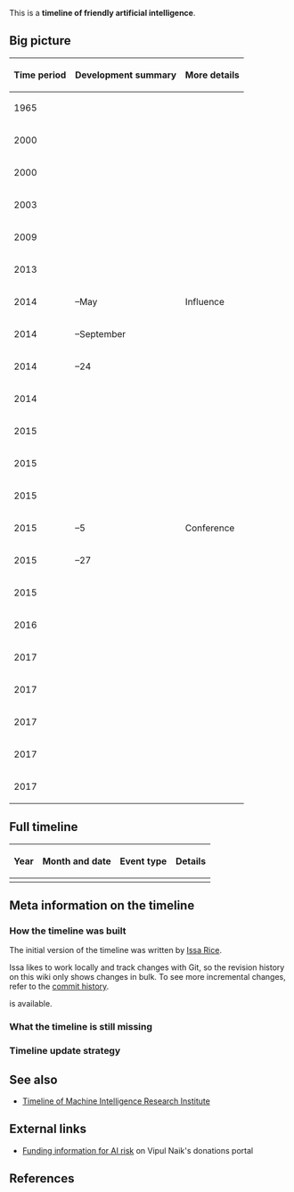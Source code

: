 This is a '''timeline of friendly artificial intelligence'''.

==Big picture==

{| class="wikitable"
! Time period !! Development summary !! More details
|-
| 1965 || || || {{w|I. J. Good}} [[w:Existential risk from artificial general intelligence#History|originates]] the concept of intelligence explosion in "Speculations Concerning the First Ultraintelligent Machine".
|-
| 2000 || {{dts|April}} || || {{w|Bill Joy}}'s article "{{w|Why The Future Doesn't Need Us}}" is published in ''[[w:Wired (magazine)|Wired]]''.
|-
| 2000 || {{dts|July 27}} || || [[wikipedia:Machine Intelligence Research Institute|Machine Intelligence Research Institute]] is founded as the Singularity Institute for Artificial Intelligence by Brian Atkins, Sabine Atkins (then Sabine Stoeckel) and Eliezer Yudkowsky. The organization's mission ("organization's primary exempt purpose" on Form 990) at the time is "Create a Friendly, self-improving Artificial Intelligence"; this mission would be in use during 2000–2006 and would change in 2007.<ref>{{cite web |url=https://intelligence.org/files/2000-SIAI990.pdf |title=Form 990-EZ 2000 |accessdate=June 1, 2017 |quote=Organization was incorporated in July 2000 and does not have a financial history for years 1996-1999.}}</ref>{{rp|3}}<ref>{{cite web |url=https://web.archive.org/web/20060704101132/http://www.singinst.org:80/about.html |title=About the Singularity Institute for Artificial Intelligence |accessdate=July 1, 2017 |quote=The Singularity Institute for Artificial Intelligence, Inc. (SIAI) was incorporated on July 27th, 2000 by Brian Atkins, Sabine Atkins (then Sabine Stoeckel) and Eliezer Yudkowsky. The Singularity Institute is a nonprofit corporation governed by the Georgia Nonprofit Corporation Code, and is federally tax-exempt as a 501(c)(3) public charity. At this time, the Singularity Institute is funded solely by individual donors.}}</ref>
|-
| 2003 || || || Nick Bostrom's paper "Ethical Issues in Advanced Artificial Intelligence" is published. The paper introduces the paperclip maximizer thought experiment.<ref>{{cite web |url=http://www.nickbostrom.com/ethics/ai.html |title=Ethical Issues In Advanced Artificial Intelligence |accessdate=July 25, 2017}}</ref>
|-
| 2009 || {{dts|December 11}} || || The third edition of ''[[wikipedia:Artificial Intelligence: A Modern Approach|Artificial Intelligence: A Modern Approach]]'' by [[wikipedia:Stuart J. Russell|Stuart J. Russell]] and [[wikipedia:Peter Norvig|Peter Norvig]] is published. In this edition, for the first time, Friendly AI is mentioned and Eliezer Yudkowsky is cited.
|-
| 2013 || {{dts|October 1}} || || [[w:Our Final Invention|Our Final Invention: Artificial Intelligence and the End of the Human Era]] by {{w|James Barrat}} is published. The book discusses risks from human-level of superhuman artificial intelligence.
|-
| 2014 || {{dts|March}}–May || Influence || [[wikipedia:Future of Life Institute|Future of Life Institute]] (FLI) is founded.<ref>{{cite web |url=http://lesswrong.com/lw/kcm/new_organization_future_of_life_institute_fli/ |title=New organization - Future of Life Institute (FLI) |author=Victoria Krakovna |accessdate=July 6, 2017 |publisher=[[wikipedia:LessWrong|LessWrong]] |quote=As of May 2014, there is an existential risk research and outreach organization based in the Boston area. The Future of Life Institute (FLI), spearheaded by Max Tegmark, was co-founded by Jaan Tallinn, Meia Chita-Tegmark, Anthony Aguirre and myself.}}</ref>
|-
| 2014 || {{dts|July}}–September || || [[wikipedia:Nick Bostrom|Nick Bostrom]]'s book ''[[wikipedia:Superintelligence: Paths, Dangers, Strategies|Superintelligence: Paths, Dangers, Strategies]]'' is published.
|-
| 2014 || {{dts|October 22}}–24 || || During an interview at the AeroAstro Centennial Symposium, Elon Musk calls artificial intelligence humanity's "biggest existential threat".<ref>{{cite web |url=https://www.theguardian.com/technology/2014/oct/27/elon-musk-artificial-intelligence-ai-biggest-existential-threat |author=Samuel Gibbs |date=October 27, 2014 |title=Elon Musk: artificial intelligence is our biggest existential threat |publisher=[[wikipedia:The Guardian|The Guardian]] |accessdate=July 25, 2017}}</ref><ref>{{cite web |url=http://webcast.amps.ms.mit.edu/fall2014/AeroAstro/index-Fri-PM.html |title=AeroAstro Centennial Webcast |accessdate=July 25, 2017 |quote=The high point of the MIT Aeronautics and Astronautics Department's 2014 Centennial celebration is the October 22-24 Centennial Symposium}}</ref>
|-
| 2014 || {{dts|December 2}} || || In an interview with BBC, Stephen Hawking states that advanced artificial intelligence could end the human race.<ref>{{cite web |url=http://www.bbc.com/news/technology-30290540 |title=Stephen Hawking warns artificial intelligence could end mankind |publisher=BBC News |date=December 2, 2014 |accessdate=July 25, 2017}}</ref>
|-
| 2015 || || || Daniel Dewey joins the Open Philanthropy Project.<ref>{{cite web |url=http://www.openphilanthropy.org/about/team/daniel-dewey |title=Daniel Dewey |publisher=Open Philanthropy Project |accessdate=July 25, 2017}}</ref> He begins as or would become Open Phil's program officer for potential risks from advanced artificial intelligence.
|-
| 2015 || {{dts|January}} || || The {{w|Open Letter on Artificial Intelligence}}, titled "Research Priorities for Robust and Beneficial Artificial Intelligence: an Open Letter", is published.
|-
| 2015 || {{dts|January 28}} || || During an "ask me anything" (AMA) session on reddit, Bill Gates states his concern about artificial superintelligence.<ref>{{cite web |url=https://www.reddit.com/r/IAmA/comments/2tzjp7/hi_reddit_im_bill_gates_and_im_back_for_my_third/co3r3g8/ |publisher=reddit |title=Hi Reddit, I'm Bill Gates and I'm back for my third AMA. Ask me anything. &bull; r/IAmA |accessdate=July 25, 2017}}</ref><ref>{{cite web |url=https://www.theguardian.com/technology/2015/jan/29/artificial-intelligence-strong-concern-bill-gates |author=Stuart Dredge |date=January 29, 2015 |title=Artificial intelligence will become strong enough to be a concern, says Bill Gates |publisher=[[wikipedia:The Guardian|The Guardian]] |accessdate=July 25, 2017}}</ref>
|-
| 2015 || {{dts|January 2}}–5 || Conference || ''The Future of AI: Opportunities and Challenges'', an AI safety conference, takes place in Puerto Rico. The conference is organized by the Future of Life Institute.<ref>{{cite web |url=https://futureoflife.org/2015/10/12/ai-safety-conference-in-puerto-rico/ |title=AI safety conference in Puerto Rico |publisher=Future of Life Institute |date=October 12, 2015 |accessdate=July 13, 2017}}</ref> Nate Soares of the Machine Intelligence Research Institute would later call this the "turning point" of when top academics begin to focus on AI risk.<ref>{{cite web |url=https://intelligence.org/2015/07/16/an-astounding-year/ |title=An Astounding Year |publisher=Machine Intelligence Research Institute |author=Nate Soares |date=July 16, 2015 |accessdate=July 13, 2017}}</ref>
|-
| 2015 || {{dts|January 22}}–27 || || Tim Urban publishes on {{w|Wait But Why}} a two-part series of blog posts about superhuman AI.<ref>{{cite web |url=https://waitbutwhy.com/2015/01/artificial-intelligence-revolution-1.html |title=The Artificial Intelligence Revolution: Part 1 |publisher=Wait But Why |date=January 22, 2017 |accessdate=July 25, 2017}}</ref><ref>{{cite web |url=https://waitbutwhy.com/2015/01/artificial-intelligence-revolution-2.html |title=The Artificial Intelligence Revolution: Part 2 |publisher=Wait But Why |date=January 27, 2015 |accessdate=July 25, 2017}}</ref>
|-
| 2015 || {{dts|October}} || || The Open Philanthropy Project first publishes its page on AI timelines.<ref>{{cite web |url=http://www.openphilanthropy.org/focus/global-catastrophic-risks/potential-risks-advanced-artificial-intelligence/ai-timelines |title=What Do We Know about AI Timelines? |publisher=Open Philanthropy Project |accessdate=July 25, 2017}}</ref>
|-
| 2016 || {{dts|April 7}} || || 80,000 Hours releases a new "problem profile" for risks from artificial intelligence, titled "Risks posed by artificial intelligence".<ref>{{cite web |url=https://80000hours.org/2016/04/why-and-how-to-use-your-career-to-make-artificial-intelligence-safe/ |title=How and why to use your career to make artificial intelligence safer |publisher=80,000 Hours |date=April 7, 2016 |accessdate=July 25, 2017}}</ref><ref>{{cite web |url=https://web.archive.org/web/20160627024909/https://80000hours.org/problem-profiles/artificial-intelligence-risk/ |title=Risks posed by artificial intelligence |publisher=80,000 Hours}}</ref>
|-
| 2017 || {{dts|April}} || || The Berkeley Existential Risk Initiative launches around this time to assist researchers working at institutions working to mitigate existential risk, including AI risk.
|-
| 2017 || {{dts|April 6}} || || 80,000 Hours publishes an article about the pros and cons of working on AI safety, titled "Positively shaping the development of artificial intelligence".<ref>{{cite web |url=https://80000hours.org/problem-profiles/positively-shaping-artificial-intelligence/ |title=Positively shaping the development of artificial intelligence |publisher=80,000 Hours |accessdate=July 25, 2017}}</ref><ref>{{cite web |url=https://www.facebook.com/80000Hours/posts/1341451772603224 |title=Completely new article on the pros/cons of working on AI safety, and how to actually go about it |date=April 6, 2017}}</ref>
|-
| 2017 || {{dts|June 14}} || || 80,000 Hours publishes a guide to working in AI policy and strategy, written by Miles Brundage.<ref>{{cite web |url=https://www.facebook.com/80000Hours/posts/1416435978438136 |title=New in-depth guide to AI policy and strategy careers, written with Miles Brundage, a researcher at the University of Oxford’s Future of Humanity Institute |date=June 14 |publisher=80,000 Hours}}</ref>
|-
| 2017 || {{dts|June 21}} || || "Concrete Problems in AI Safety" is submitted to the {{w|arXiv}}.<ref>{{cite web |url=https://arxiv.org/abs/1606.06565 |title=[1606.06565] Concrete Problems in AI Safety |date=June 21, 2016 |accessdate=July 25, 2017}}</ref>
|-
| 2017 || {{dts|July 23}} || || During a Facebook Live broadcast from his backyard, Mark Zuckerberg reveals that he is "optimistic" about advanced artificial intelligence and that spreading concern about "doomsday scenarios" is "really negative and in some ways [&hellip;] pretty irresponsible".<ref>{{cite web |url=http://www.cnbc.com/2017/07/24/mark-zuckerberg-elon-musks-doomsday-ai-predictions-are-irresponsible.html |publisher=CNBC |title=Facebook CEO Mark Zuckerberg: Elon Musk's doomsday AI predictions are 'pretty irresponsible' |date=July 24, 2017 |author=Catherine Clifford |accessdate=July 25, 2017}}</ref>
|}

==Full timeline==

{| class="sortable wikitable"
! Year !! Month and date !! Event type !! Details
|-
|}

==Meta information on the timeline==

===How the timeline was built===

The initial version of the timeline was written by [[User:Issa|Issa Rice]].

Issa likes to work locally and track changes with Git, so the revision history on this wiki only shows changes in bulk. To see more incremental changes, refer to the [https://github.com/riceissa/issarice.com/commits/master/external/timelines.issarice.com/Timeline_of_friendly_artificial_intelligence.mediawiki commit history].

{{funding info}} is available.

===What the timeline is still missing===

===Timeline update strategy===

==See also==

* [[Timeline of Machine Intelligence Research Institute]]

==External links==

* [https://donations.vipulnaik.com/?cause_area_filter=AI+risk Funding information for AI risk] on Vipul Naik's donations portal

==References==

{{Reflist|30em}}

